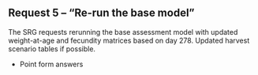 ## Request 5 -- "Re-run the base model"

The SRG requests rerunning the base assessment model with updated weight-at-age and fecundity matrices based on day 278.  Updated harvest scenario tables if possible.

* Point form answers

